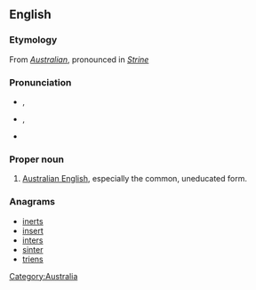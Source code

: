 ==English==

===Etymology===
From ''[[Australian]]'', pronounced in ''[[Strine]]''

===Pronunciation===
* {{a|Aus}} {{IPA|/stɹɑɪn/}}, {{SAMPA|/strAIn/}}
* {{a|UK}} {{IPA|/stɹaɪn/}}, {{SAMPA|/straIn/}}
* {{rhymes|aɪn}}

===Proper noun===
{{en-proper noun}}

# {{Australia|informal|or|humorous}} [[Australian English]], especially the common, uneducated form.

===Anagrams===
* [[inerts#English|inerts]]
* [[insert#English|insert]]
* [[inters#English|inters]]
* [[sinter#English|sinter]]
* [[triens#English|triens]]


[[Category:Australia]]